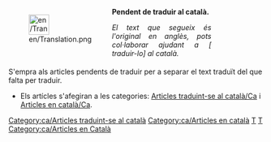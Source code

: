 <div style="width: 400px; margin: .5cm 0; clear: both"><div style="float: left">[[File:en/Translation.png|40px|left]]</div>
<div class="plainlinks" style="margin-left: 1.2cm; text-align: justify"><p style="border-bottom: 1px solid #8888aa">'''Pendent de traduir al català.'''</p>
<p style="font-size: 90%">''El text que segueix és l'original en anglès, pots col·laborar ajudant a [{{fullurl:{{FULLPAGENAME}}|action=edit}} traduir-lo] al català.''</p></div></div>
<includeonly>[[Category:ca/Articles traduint-se al català]][[Category:ca/Articles en català]]</includeonly>
<noinclude>
S'empra als articles pendents de traduir per a separar el text traduït del que falta per traduir.

* Els artícles  s'afegiran a les categories: [[:Category:ca/Articles traduint-se al català|Articles traduint-se al català/Ca]] i [[:Category:ca/Articles en Català|Articles en català/Ca]].

[[Category:en/Templates|T]][[Category:en/Message boxes|T]][[Category:ca/Articles en Català]]
</noinclude>